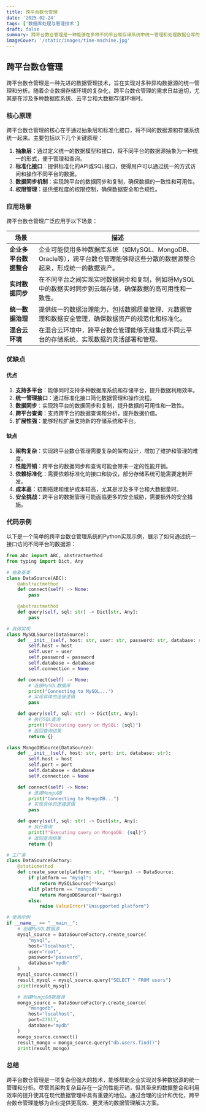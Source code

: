```yaml
---
title: 跨平台数仓管理
date: '2025-02-24'
tags: ['数据库处理与管理技术']
draft: false
summary: 跨平台数仓管理是一种能够在多种不同平台和存储系统中统一管理和处理数据仓库的技术，旨在解决数据孤岛问题并提升数据资产的利用效率。
imageCover: '/static/images/time-machine.jpg'
---
```


## 跨平台数仓管理

跨平台数仓管理是一种先进的数据管理技术，旨在实现对多种异构数据源的统一管理和分析。随着企业数据存储环境的复杂化，跨平台数仓管理的需求日益迫切，尤其是在涉及多种数据库系统、云平台和大数据存储环境时。

### 核心原理

跨平台数仓管理的核心在于通过抽象层和标准化接口，将不同的数据源和存储系统统一起来。主要包括以下几个关键原理：

1. **抽象层**：通过定义统一的数据模型和接口，将不同平台的数据源抽象为一种统一的形式，便于管理和查询。
2. **标准化接口**：提供标准化的API或SQL接口，使得用户可以通过统一的方式访问和操作不同平台的数据。
3. **数据同步机制**：实现跨平台的数据同步和复制，确保数据的一致性和可用性。
4. **权限管理**：提供细粒度的权限控制，确保数据安全和合规性。

### 应用场景

跨平台数仓管理广泛应用于以下场景：

| **场景**               | **描述**                                                                                                                     |
| ---------------------- | ---------------------------------------------------------------------------------------------------------------------------- |
| **企业多平台数据整合** | 企业可能使用多种数据库系统（如MySQL、MongoDB、Oracle等），跨平台数仓管理能够将这些分散的数据源整合起来，形成统一的数据资产。 |
| **实时数据同步**       | 在不同平台之间实现实时数据同步和复制，例如将MySQL中的数据实时同步到云端存储，确保数据的高可用性和一致性。                    |
| **统一数据治理**       | 提供统一的数据治理能力，包括数据质量管理、元数据管理和数据安全管理，确保数据资产的规范化和标准化。                           |
| **混合云环境**         | 在混合云环境中，跨平台数仓管理能够无缝集成不同云平台的存储系统，实现数据的灵活部署和管理。                                   |

### 优缺点

#### 优点

1. **支持多平台**：能够同时支持多种数据库系统和存储平台，提升数据利用效率。
2. **统一管理接口**：通过标准化接口简化数据管理和操作流程。
3. **数据同步**：实现跨平台的数据同步和复制，提升数据的可用性和一致性。
4. **跨平台查询**：支持跨平台的数据查询和分析，提升数据价值。
5. **扩展性强**：能够轻松扩展支持新的存储系统和平台。

#### 缺点

1. **架构复杂**：实现跨平台数仓管理需要复杂的架构设计，增加了维护和管理的难度。
2. **性能开销**：跨平台的数据同步和查询可能会带来一定的性能开销。
3. **依赖标准化**：需要依赖标准化的接口和协议，部分存储系统可能需要定制开发。
4. **成本高**：初期搭建和维护成本较高，尤其是涉及多平台和大数据量时。
5. **安全挑战**：跨平台的数据管理可能面临更多的安全威胁，需要额外的安全措施。

### 代码示例

以下是一个简单的跨平台数仓管理系统的Python实现示例，展示了如何通过统一接口访问不同平台的数据源：

```python
from abc import ABC, abstractmethod
from typing import Dict, Any

# 抽象基类
class DataSource(ABC):
    @abstractmethod
    def connect(self) -> None:
        pass

    @abstractmethod
    def query(self, sql: str) -> Dict[str, Any]:
        pass

# 具体实现
class MySQLSource(DataSource):
    def __init__(self, host: str, user: str, password: str, database: str):
        self.host = host
        self.user = user
        self.password = password
        self.database = database
        self.connection = None

    def connect(self) -> None:
        # 连接MySQL数据库
        print("Connecting to MySQL...")
        # 实现具体的连接逻辑
        pass

    def query(self, sql: str) -> Dict[str, Any]:
        # 执行SQL查询
        print(f"Executing query on MySQL: {sql}")
        # 返回查询结果
        return {}

class MongoDBSource(DataSource):
    def __init__(self, host: str, port: int, database: str):
        self.host = host
        self.port = port
        self.database = database
        self.connection = None

    def connect(self) -> None:
        # 连接MongoDB
        print("Connecting to MongoDB...")
        # 实现具体的连接逻辑
        pass

    def query(self, sql: str) -> Dict[str, Any]:
        # 执行查询
        print(f"Executing query on MongoDB: {sql}")
        # 返回查询结果
        return {}

# 工厂类
class DataSourceFactory:
    @staticmethod
    def create_source(platform: str, **kwargs) -> DataSource:
        if platform == "mysql":
            return MySQLSource(**kwargs)
        elif platform == "mongodb":
            return MongoDBSource(**kwargs)
        else:
            raise ValueError("Unsupported platform")

# 使用示例
if __name__ == "__main__":
    # 创建MySQL数据源
    mysql_source = DataSourceFactory.create_source(
        "mysql",
        host="localhost",
        user="root",
        password="password",
        database="mydb"
    )
    mysql_source.connect()
    result_mysql = mysql_source.query("SELECT * FROM users")
    print(result_mysql)

    # 创建MongoDB数据源
    mongo_source = DataSourceFactory.create_source(
        "mongodb",
        host="localhost",
        port=27017,
        database="mydb"
    )
    mongo_source.connect()
    result_mongo = mongo_source.query("db.users.find()")
    print(result_mongo)
```

### 总结

跨平台数仓管理是一项复杂但强大的技术，能够帮助企业实现对多种数据源的统一管理和分析。尽管其架构复杂且存在一定的性能开销，但其带来的数据整合和利用效率的提升使其在现代数据管理中具有重要的地位。通过合理的设计和优化，跨平台数仓管理能够为企业提供更高效、更灵活的数据管理解决方案。

